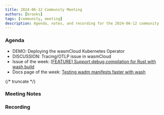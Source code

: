 ```yaml
---
title: 2024-06-12 Community Meeting
authors: [brooks]
tags: [community, meeting]
description: Agenda, notes, and recording for the 2024-06-12 community meeting
---
```



### Agenda

- DEMO: Deploying the wasmCloud Kubernetes Operator
- DISCUSSION: Tracing/OTLP issue in wasmCloud
- Issue of the week: [[FEATURE] Support debug compilation for Rust with wash build](https://github.com/wasmCloud/wasmCloud/issues/2298)
- Docs page of the week: [Testing wadm manifests faster with wash](https://wasmcloud.com/docs/developer/workflow#testing-wadm-manifests-faster-with-wash)

{/* truncate */}

### Meeting Notes

### Recording

<ReactPlayer url='https://www.youtube.com/watch?v=DVCMizUbUzc' controls />

